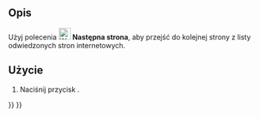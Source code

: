 <languages/>

{{Docnav/pl
|[[Web_BrowserBack/pl|Poprzednia strona]]
|[[Web_BrowserRefresh/pl|Odśwież stronę]]
|[[Web_Workbench/pl|środowisko pracy Web]]
|IconL=Web_BrowserBack.svg
|IconR=Web_BrowserRefresh.svg
|IconC=Workbench_Web.svg
}}

{{GuiCommand/pl
|Name=Web BrowserNext
|Name/pl=Web: Następna strona
|MenuLocation=
|Workbenches=[[Web_Workbench/pl|Web]], [[Start_Workbench/pl|Start]]
|SeeAlso=
}}

<span id="Description"></span>
==Opis==

Użyj polecenia [[Image:Web_BrowserNext.svg|24px]] '''Następna strona''', aby przejść do kolejnej strony z listy odwiedzonych stron internetowych.

<span id="Usage"></span>
==Użycie==

# Naciśnij przycisk {{Button|[[Image:Web_BrowserNext.svg|16px]] '''Następna strona'''}}.


{{Docnav/pl
|[[Web_BrowserBack/pl|Poprzednia strona]]
|[[Web_BrowserRefresh/pl|Odśwież stronę]]
|[[Web_Workbench/pl|środowisko pracy Web]]
|IconL=Web_BrowserBack.svg
|IconR=Web_BrowserRefresh.svg
|IconC=Workbench_Web.svg
}}

{{Web Tools navi{{#translation:}}}}
{{Userdocnavi{{#translation:}}}}
